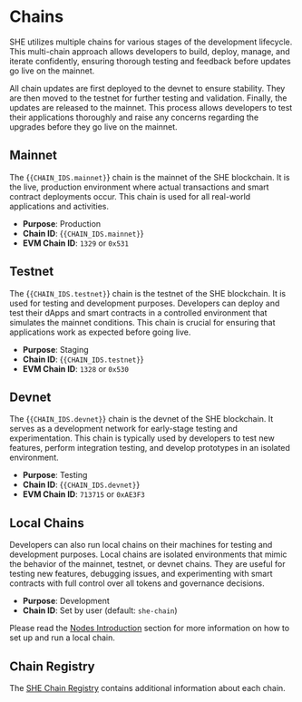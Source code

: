 
# Chains

SHE utilizes multiple chains for various stages of the development lifecycle.
This multi-chain approach allows developers to build, deploy, manage, and
iterate confidently, ensuring thorough testing and feedback before updates go
live on the mainnet.

<Callout mt="lg">All chain updates are first deployed to the devnet to ensure stability. They are then moved to the testnet for further testing and validation. Finally, the updates are released to the mainnet. This process allows developers to test their applications thoroughly and raise any concerns regarding the upgrades before they go live on the mainnet.</Callout>

## Mainnet

The {<Code color='gray' variant='soft'>{CHAIN_IDS.mainnet}</Code>} chain is the mainnet of the SHE
blockchain. It is the live, production environment where actual transactions and
smart contract deployments occur. This chain is used for all real-world
applications and activities.

- **Purpose**: Production
- **Chain ID**: {<Code color='gray' variant='soft'>{CHAIN_IDS.mainnet}</Code>}
- **EVM Chain ID**: `1329` or `0x531`

## Testnet

The {<Code color='gray' variant='soft'>{CHAIN_IDS.testnet}</Code>} chain is the testnet of the SHE
blockchain. It is used for testing and development purposes. Developers can
deploy and test their dApps and smart contracts in a controlled environment that
simulates the mainnet conditions. This chain is crucial for ensuring that
applications work as expected before going live.

- **Purpose**: Staging
- **Chain ID**: {<Code color='gray' variant='soft'>{CHAIN_IDS.testnet}</Code>}
- **EVM Chain ID**: `1328` or `0x530`

## Devnet

The {<Code color='gray' variant='soft'>{CHAIN_IDS.devnet}</Code>} chain is the devnet of the SHE blockchain.
It serves as a development network for early-stage testing and experimentation.
This chain is typically used by developers to test new features, perform
integration testing, and develop prototypes in an isolated environment.

- **Purpose**: Testing
- **Chain ID**: {<Code color='gray' variant='soft'>{CHAIN_IDS.devnet}</Code>}
- **EVM Chain ID**: `713715` or `0xAE3F3`

## Local Chains

Developers can also run local chains on their machines for testing and
development purposes. Local chains are isolated environments that mimic the
behavior of the mainnet, testnet, or devnet chains. They are useful for testing
new features, debugging issues, and experimenting with smart contracts with full
control over all tokens and governance decisions.

- **Purpose**: Development
- **Chain ID**: Set by user (default: `she-chain`)

Please read the [Nodes Introduction](node/getting-started) section for more
information on how to set up and run a local chain.

## Chain Registry

The [SHE Chain Registry](https://github.com/she-protocol/chain-registry)
contains additional information about each chain.
